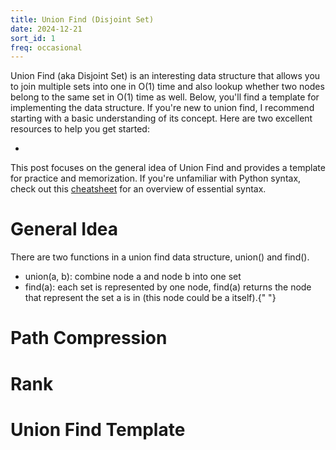 ```yaml
---
title: Union Find (Disjoint Set)
date: 2024-12-21
sort_id: 1
freq: occasional
---
```


Union Find (aka Disjoint Set) is an interesting data structure that allows you to join multiple sets into one in <InlineCode>O(1)</InlineCode> time and also lookup whether two nodes belong to the same set in <InlineCode>O(1)</InlineCode> time as well. Below, you'll find a template for implementing the data structure. If you're new to union find, I recommend starting with a basic understanding of its concept. Here are two excellent resources to help you get started:

-

This post focuses on the general idea of Union Find and provides a template for practice and memorization. If you're unfamiliar with Python syntax, check out this [cheatsheet](/algo-guide/Python%20Coding%20Interview%20Cheat%20Sheet) for an overview of essential syntax.

<HelpMemorizeMessage />

# General Idea

There are two functions in a union find data structure, <InlineCode>union()</InlineCode> and <InlineCode>find()</InlineCode>.

- <InlineCode>union(a, b)</InlineCode>: combine node <InlineCode>
    a
  </InlineCode> and node <InlineCode>b</InlineCode> into one set
- <InlineCode>find(a)</InlineCode>: each set is represented by one node, <InlineCode>
    find(a)
  </InlineCode> returns the node that represent the set <InlineCode>
    a
  </InlineCode> is in (this node could be <InlineCode>
    a
  </InlineCode> itself).{" "}

# Path Compression

# Rank

# Union Find Template
